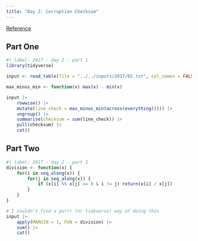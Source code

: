 ```yaml
---
title: "Day 2: Corruption Checksum"
---
```


[Reference](https://adventofcode.com/2017/day/2)

## Part One

```r
#| label: 2017 - day 2 - part 1
library(tidyverse)

input <- read_table(file = "../../inputs/2017/02.txt", col_names = FALSE)

max_minus_min <- function(x) max(x) - min(x)

input |> 
    rowwise() |>
    mutate(line_check = max_minus_min(across(everything()))) |> 
    ungroup() |>
    summarise(checksum = sum(line_check)) |> 
    pull(checksum) |> 
    cat()
```

## Part Two

```r
#| label: 2017 - day 2 - part 2
division <- function(x) {
    for(i in seq_along(x)) {
        for(j in seq_along(x)) {
            if (x[i] %% x[j] == 0 & i != j) return(x[i] / x[j])
        }
    }
}

# I couldn't find a purrr (or tidyverse) way of doing this
input |> 
    apply(MARGIN = 1, FUN = division) |> 
    sum() |> 
    cat()
```

